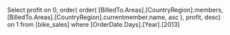 Select profit on 0,
order(
order(
[BilledTo.Areas].[CountryRegion].members,
[BilledTo.Areas].[CountryRegion].currentmember.name,
asc
),
profit,
desc) on 1
from [bike_sales]
where [OrderDate.Days].[Year].[2013]